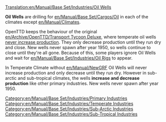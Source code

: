 [[Translation:en/Manual/Base Set/Industries/Oil Wells]]

{{en/Manual/Base Set/Industries/Industries|image=en/Manual/Base Set/Industries/Oilwells.png
|name=Oil Wells
|climates=[[en/Manual/Climates | Temperate]], [[en/Manual/Climates | Sub-arctic]], [[en/Manual/Climates | Sub-tropical]].
|accepts=Nothing
|produces=[[en/Manual/Base Set/Cargos/Oil]]
}}

'''Oil Wells''' are drilling for [[en/Manual/Base Set/Cargos/Oil]] in each of the climates except [[en/Manual/Climates]].

OpenTTD keeps the behaviour of the original [[en/Archive/OpenTTD/Transport Tycoon Deluxe]], where temperate oil wells [https://www.reddit.com/r/openttd/comments/3en1jp/oil_well_production_only_declines/ never increase production]. They only decrease production until they run dry and close. New wells never spawn after year 1950, so wells continue to close until they're all gone. Because of this, some players ignore Oil Wells and wait for [[en/Manual/Base Set/Industries/Oil Rig]]s to appear.

In Temperate Climate without [[en/Manual/NewGRF]] Oil Wells will never increase production and only decrease until they run dry.
However in sub-arctic and sub-tropical climates, the wells '''increase and decrease production''' like other primary industries. 
New wells never spawn after year 1950.

{{en/Manual/Base Set/Industries/Navbox Industries}}

[[Category:en/Manual/Base Set/Industries/Primary Industries]]
[[Category:en/Manual/Base Set/Industries/Temperate Industries]]
[[Category:en/Manual/Base Set/Industries/Sub-Arctic Industries]]
[[Category:en/Manual/Base Set/Industries/Sub-Tropical Industries]]